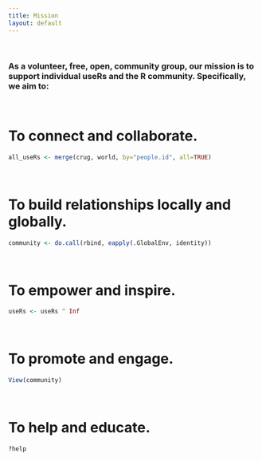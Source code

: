 ```yaml
---
title: Mission
layout: default
---
```


<style type="text/css">
.main-container {
  max-width: 1200px;
  margin-left: auto;
  margin-right: auto;
}

@media (max-width:1200px) and (min-width:760px) {
  #navbar > ul > li > a {
     font-size: 0;
     display:inline-block;
  }
  .fa { font-size: initial; }
}
</style>

<br/>

### As a volunteer, free, open, community group, our mission is to support individual useRs and the R community. Specifically, we aim to:


<br/>


# **To connect and collaborate.**

```r
all_useRs <- merge(crug, world, by="people.id", all=TRUE)
```

<br/>


# **To build relationships locally and globally.**

```r
community <- do.call(rbind, eapply(.GlobalEnv, identity))
```

<br/>

# **To empower and inspire.**

```r
useRs <- useRs ^ Inf
```

<br/>

# **To promote and engage.**

```r
View(community)
```

<br/>

# **To help and educate.**

```r
?help
```


